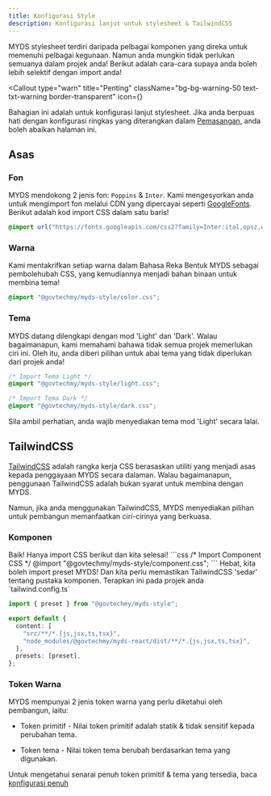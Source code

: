 ```yaml
---
title: Konfigurasi Style
description: Konfigurasi lanjut untuk stylesheet & TailwindCSS
---
```



MYDS stylesheet terdiri daripada pelbagai komponen yang direka untuk memenuhi pelbagai kegunaan.
Namun anda mungkin tidak perlukan semuanya dalam projek anda! Berikut adalah cara-cara supaya anda boleh lebih selektif dengan import anda!

<Callout
  type="warn"
  title="Penting"
  className="bg-bg-warning-50 text-txt-warning border-transparent"
  icon={<InfoIcon className="size-5" />}
>
  Bahagian ini adalah untuk konfigurasi lanjut stylesheet. Jika anda berpuas
  hati dengan konfigurasi ringkas yang diterangkan dalam
  [Pemasangan](./install?#full-css), anda boleh abaikan halaman ini.
</Callout>

## Asas

### Fon

MYDS mendokong 2 jenis fon: `Poppins` & `Inter`. Kami mengesyorkan anda untuk mengimport fon melalui CDN yang dipercayai seperti [GoogleFonts](https://fonts.google.com/). Berikut adalah kod import CSS dalam satu baris!

```css
@import url("https://fonts.googleapis.com/css2?family=Inter:ital,opsz,wght@0,14..32,100..900;1,14..32,100..900&family=Poppins:ital,wght@0,400;0,500;0,600;1,400;1,500;1,600&display=swap");
```

### Warna

Kami mentakrifkan setiap warna dalam Bahasa Reka Bentuk MYDS sebagai pembolehubah CSS, yang kemudiannya menjadi bahan binaan untuk membina tema!

```css
@import "@govtechmy/myds-style/color.css";
```

### Tema

MYDS datang dilengkapi dengan mod 'Light' dan 'Dark'. Walau bagaimanapun, kami memahami bahawa tidak semua projek memerlukan ciri ini.
Oleh itu, anda diberi pilihan untuk abai tema yang tidak diperlukan dari projek anda!

```css
/* Import Tema Light */
@import "@govtechmy/myds-style/light.css";

/* Import Tema Dark */
@import "@govtechmy/myds-style/dark.css";
```

Sila ambil perhatian, anda wajib menyediakan tema mod 'Light' secara lalai.

## TailwindCSS

[TailwindCSS](https://tailwindcss.com/docs/installation) adalah rangka kerja CSS berasaskan utiliti yang menjadi asas kepada penggayaan MYDS secara dalaman.
Walau bagaimanapun, penggunaan TailwindCSS adalah bukan syarat untuk membina dengan MYDS.

Namun, jika anda menggunakan TailwindCSS, MYDS menyediakan pilihan untuk pembangun memanfaatkan ciri-cirinya yang berkuasa.

### Komponen

<Accordions>
  <Accordion title="Projek saya tidak menggunakan TailwindCSS">
Baik! Hanya import CSS berikut dan kita selesai!
```css
/* Import Component CSS */
@import "@govtechmy/myds-style/component.css";
```

  </Accordion>

  <Accordion title="Prokek saya menggunakan TailwindCSS">
Hebat, kita boleh import preset MYDS! Dan kita perlu memastikan TailwindCSS 'sedar' tentang pustaka komponen.
Terapkan ini pada projek anda `tailwind.config.ts`

```ts title="tailwind.config.ts"
import { preset } from "@govtechmy/myds-style";

export default {
  content: [
    "src/**/*.{js,jsx,ts,tsx}",
    "node_modules/@govtechmy/myds-react/dist/**/*.{js,jsx,ts,tsx}",
  ],
  presets: [preset],
};
```

  </Accordion>
</Accordions>

### Token Warna

MYDS mempunyai 2 jenis token warna yang perlu diketahui oleh pembangun, iaitu:

- Token primitif - Nilai token primitif adalah statik & tidak sensitif kepada perubahan tema.

- Token tema - Nilai token tema berubah berdasarkan tema yang digunakan.

Untuk mengetahui senarai penuh token primitif & tema yang tersedia, baca [konfigurasi penuh](#)
